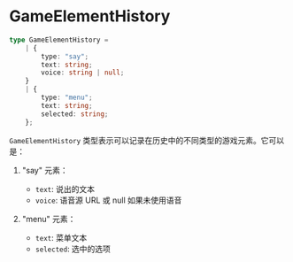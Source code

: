# GameElementHistory

```typescript
type GameElementHistory =
    | {
        type: "say";
        text: string;
        voice: string | null;
    }
    | {
        type: "menu";
        text: string;
        selected: string;
    };
```

`GameElementHistory` 类型表示可以记录在历史中的不同类型的游戏元素。它可以是：

1. "say" 元素：
   - `text`: 说出的文本
   - `voice`: 语音源 URL 或 null 如果未使用语音

2. "menu" 元素：
   - `text`: 菜单文本
   - `selected`: 选中的选项 
